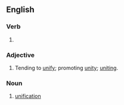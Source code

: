 ==English==

===Verb===
{{head|en|present participle}}

# {{present participle of|unify|lang=en|nocat=1}}

===Adjective===
{{en-adj}}
# Tending to [[unify]]; promoting [[unity]]; [[uniting]].

===Noun===
{{en-noun}}

# [[unification]]
